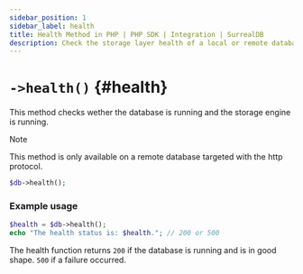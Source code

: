 ```yaml
---
sidebar_position: 1
sidebar_label: health
title: Health Method in PHP | PHP SDK | Integration | SurrealDB
description: Check the storage layer health of a local or remote database using the health method with the SurrealDB PHP SDK.
---
```



# `->health()` {#health}

This method checks wether the database is running and the storage engine is running.

> [!NOTE]
> This method is only available on a remote database targeted with the http protocol.

```php title="Method Syntax"
$db->health();
```

### Example usage
```php
$health = $db->health();
echo "The health status is: $health."; // 200 or 500
```

The health function returns `200` if the database is running and is in good shape. `500` if a failure occurred.
